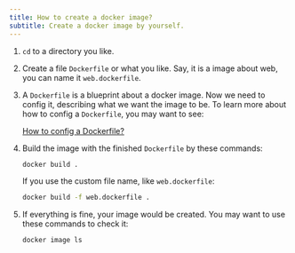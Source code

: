 ```yaml
---
title: How to create a docker image?
subtitle: Create a docker image by yourself.
---
```


1. `cd` to a directory you like.
2. Create a file `Dockerfile` or what you like. Say, it is a image about web, you can name it `web.dockerfile`. 
3. A `Dockerfile` is a blueprint about a docker image. Now we need to config it, describing what we want the image to be. To learn more about how to config a `Dockerfile`, you may want to see:

    [How to config a Dockerfile?](https://www.notion.so/How-to-config-a-Dockerfile-12a4156af22c49a9bd86f9562eafedc7)

4. Build the image with the finished `Dockerfile` by these commands:

    ```bash
    docker build .
    ```

    If you use the custom file name, like `web.dockerfile`:

    ```bash
    docker build -f web.dockerfile .
    ```

5. If everything is fine, your image would be created. You may want to use these commands to check it:

    ```bash
    docker image ls
    ```